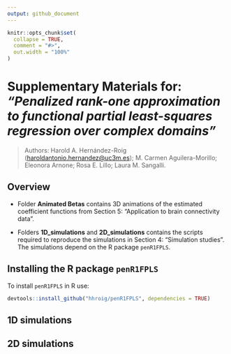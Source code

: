 ```yaml
--- 
output: github_document
---
```


<!-- README.md is generated from README.Rmd. Please edit that file -->

```r
knitr::opts_chunk$set(
  collapse = TRUE,
  comment = "#>",
  out.width = "100%"
)
```

# Supplementary Materials for: *“Penalized rank-one approximation to functional partial least-squares regression over complex domains”*

> Authors: Harold A. Hernández-Roig (<haroldantonio.hernandez@uc3m.es>);
> M. Carmen Aguilera-Morillo; Eleonora Arnone; Rosa E. Lillo; Laura M.
> Sangalli.

## Overview

* Folder **Animated Betas** contains 3D animations of the estimated coefficient
functions from Section 5: “Application to brain connectivity data”.

* Folders **1D_simulations** and **2D_simulations** contains the scripts required
to reproduce the simulations in Section 4: “Simulation studies”. The simulations
depend on the R package `penR1FPLS`.

## Installing the R package `penR1FPLS`

To install `penR1FPLS` in R use:

```r
devtools::install_github("hhroig/penR1FPLS", dependencies = TRUE)
```
    

## 1D simulations

## 2D simulations
